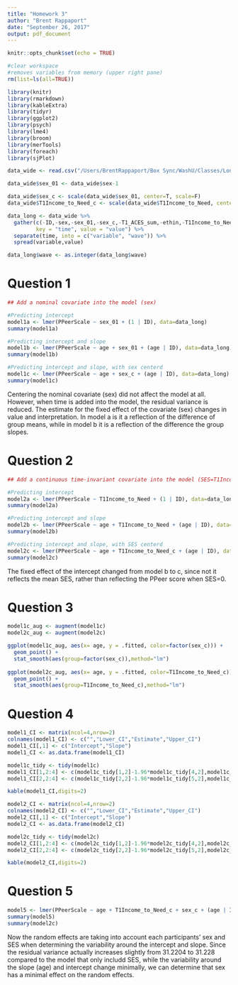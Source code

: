 ```yaml
---
title: "Homework 3"
author: "Brent Rappaport"
date: "September 26, 2017"
output: pdf_document
---
```


```r
knitr::opts_chunk$set(echo = TRUE)

#clear workspace
#removes variables from memory (upper right pane)
rm(list=ls(all=TRUE)) 

library(knitr)
library(rmarkdown)
library(kableExtra)
library(tidyr)
library(ggplot2)
library(psych)
library(lme4)
library(broom)
library(merTools)
library(foreach)
library(sjPlot)

data_wide <- read.csv("/Users/BrentRappaport/Box Sync/WashU/Classes/Longtudinal Methods/1-descriptives-and-graphs-brappaport/Rappaport_data.csv")

data_wide$sex_01 <- data_wide$sex-1

data_wide$sex_c <- scale(data_wide$sex_01, center=T, scale=F)
data_wide$T1Income_to_Need_c <- scale(data_wide$T1Income_to_Need, center=T, scale=F)

data_long <- data_wide %>% 
  gather(c(-ID,-sex,-sex_01,-sex_c,-T1_ACES_sum,-ethin,-T1Income_to_Need,-T1Income_to_Need_c,-IQ), 
         key = "time", value = "value") %>% 
  separate(time, into = c("variable", "wave")) %>%
  spread(variable,value)

data_long$wave <- as.integer(data_long$wave)
```


# Question 1
```r
## Add a nominal covariate into the model (sex)

#Predicting intercept
model1a <- lmer(PPeerScale ~ sex_01 + (1 | ID), data=data_long)
summary(model1a)

#Predicting intercept and slope
model1b <- lmer(PPeerScale ~ age + sex_01 + (age | ID), data=data_long)
summary(model1b)

#Predicting intercept and slope, with sex centerd
model1c <- lmer(PPeerScale ~ age + sex_c + (age | ID), data=data_long)
summary(model1c)
```
Centering the nominal covariate (sex) did not affect the model at all. However, when time is added into the model, the residual variance is reduced. The estimate for the fixed effect of the covariate (sex) changes in value and interpretation. In model a is it a reflection of the difference of group means, while in model b it is a reflection of the difference the group slopes.


# Question 2
```r
## Add a continuous time-invariant covariate into the model (SES=T1Income_to_Need)

#Predicting intercept
model2a <- lmer(PPeerScale ~ T1Income_to_Need + (1 | ID), data=data_long)
summary(model2a)

#Predicting intercept and slope
model2b <- lmer(PPeerScale ~ age + T1Income_to_Need + (age | ID), data=data_long)
summary(model2b)

#Predicting intercept and slope, with SES centerd
model2c <- lmer(PPeerScale ~ age + T1Income_to_Need_c + (age | ID), data=data_long)
summary(model2c)
```
The fixed effect of the intercept changed from model b to c, since not it reflects the mean SES, rather than reflecting the PPeer score when SES=0.


# Question 3
```r
model1c_aug <- augment(model1c)
model2c_aug <- augment(model2c)

ggplot(model1c_aug, aes(x= age, y = .fitted, color=factor(sex_c))) + 
  geom_point() + 
  stat_smooth(aes(group=factor(sex_c)),method="lm")
  
ggplot(model2c_aug, aes(x= age, y = .fitted, color=T1Income_to_Need_c)) + 
  geom_point() + 
  stat_smooth(aes(group=T1Income_to_Need_c),method="lm")
```


# Question 4
```r
model1_CI <- matrix(ncol=4,nrow=2)
colnames(model1_CI) <- c("","Lower_CI","Estimate","Upper_CI")
model1_CI[,1] <- c("Intercept","Slope") 
model1_CI <- as.data.frame(model1_CI)

model1c_tidy <- tidy(model1c)
model1_CI[1,2:4] <- c(model1c_tidy[1,2]-1.96*model1c_tidy[4,2],model1c_tidy[1,2],model1c_tidy[1,2]+1.96*model1c_tidy[4,2])
model1_CI[2,2:4] <- c(model1c_tidy[2,2]-1.96*model1c_tidy[5,2],model1c_tidy[2,2],model1c_tidy[2,2]+1.96*model1c_tidy[5,2])

kable(model1_CI,digits=2)

model2_CI <- matrix(ncol=4,nrow=2)
colnames(model2_CI) <- c("","Lower_CI","Estimate","Upper_CI")
model2_CI[,1] <- c("Intercept","Slope") 
model2_CI <- as.data.frame(model2_CI)

model2c_tidy <- tidy(model2c)
model2_CI[1,2:4] <- c(model2c_tidy[1,2]-1.96*model2c_tidy[4,2],model2c_tidy[1,2],model2c_tidy[1,2]+1.96*model2c_tidy[4,2])
model2_CI[2,2:4] <- c(model2c_tidy[2,2]-1.96*model2c_tidy[5,2],model2c_tidy[2,2],model2c_tidy[2,2]+1.96*model2c_tidy[5,2])

kable(model2_CI,digits=2)
```


# Question 5
```r
model5 <- lmer(PPeerScale ~ age + T1Income_to_Need_c + sex_c + (age | ID), data=data_long)
summary(model5)
summary(model2c)
```
Now the random effects are taking into account each participants' sex and SES when determining the variability around the intercept and slope. Since the residual variance actually increases slightly from 31.2204 to 31.228 compared to the model that only includd SES, while the variability around the slope (age) and intercept change minimally, we can determine that sex has a minimal effect on the random effects.